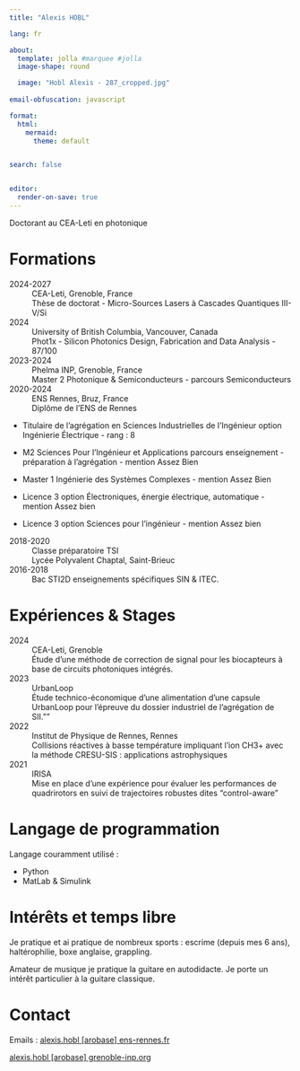 ```yaml
---
title: "Alexis HOBL"

lang: fr

about:
  template: jolla #marquee #jolla
  image-shape: round

  image: "Hobl Alexis - 287_cropped.jpg"
  
email-obfuscation: javascript

format:
  html:
    mermaid:
      theme: default


search: false


editor: 
  render-on-save: true
---
```


Doctorant au CEA-Leti en photonique 

# Formations

:::{#cv-bloc}

2024-2027
: CEA-Leti, Grenoble, France
: Thèse de doctorat - Micro-Sources Lasers à Cascades Quantiques III-V/Si

2024
: University of British Columbia, Vancouver, Canada
: Phot1x - Silicon Photonics Design, Fabrication and Data Analysis - 87/100


2023-2024
: Phelma INP, Grenoble, France
: Master 2 Photonique & Semiconducteurs - parcours Semiconducteurs 


2020-2024
: ENS Rennes, Bruz, France
: Diplôme de l'ENS de Rennes

* Titulaire de l'agrégation en Sciences Industrielles de l'Ingénieur option Ingénierie Électrique - rang : 8

* M2 Sciences Pour l'Ingénieur et Applications parcours enseignement - préparation à l'agrégation - mention Assez Bien

* Master 1 Ingénierie des Systèmes Complexes - mention Assez Bien

* Licence 3 option Électroniques, énergie électrique, automatique - mention Assez bien

* Licence 3 option Sciences pour l'ingénieur - mention Assez bien


2018-2020
: Classe préparatoire TSI
: Lycée Polyvalent Chaptal, Saint-Brieuc

2016-2018
: Bac STI2D enseignements spécifiques SIN & ITEC.

:::

# Expériences & Stages

:::{#job-bloc}

2024
: CEA-Leti, Grenoble
: Étude d'une méthode de correction de signal pour les biocapteurs à base de circuits photoniques intégrés. 

2023
: UrbanLoop
: Étude technico-économique d’une alimentation d’une capsule UrbanLoop pour l'épreuve du dossier industriel de l'agrégation de SII.""

2022
: Institut de Physique de Rennes, Rennes
: Collisions réactives à basse température impliquant l’ion
CH3+ avec la méthode CRESU-SIS : applications
astrophysiques

2021
: IRISA
: Mise en place d'une expérience
pour évaluer les performances de quadrirotors
en suivi de trajectoires robustes dites
"control-aware"

:::


# Langage de programmation

Langage couramment utilisé :

* <i class="fa-brands fa-python"></i> Python
* <i class="fa-solid fa-wave-square"></i> MatLab & Simulink


# Intérêts et temps libre

Je pratique et ai pratique de nombreux sports : escrime (depuis mes 6 ans), haltérophilie, boxe anglaise, grappling.

Amateur de musique je pratique la guitare en autodidacte. Je porte un intérêt particulier à la guitare classique. 


# Contact{#contact}

Emails :
[alexis.hobl [arobase] ens-rennes.fr](mailto:alexis.hobl@ens-rennes.fr)

[alexis.hobl [arobase] grenoble-inp.org](mailto:alexis.hobl@grenoble-inp.org)